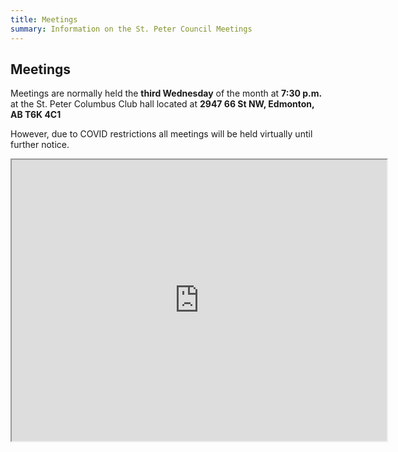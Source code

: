 ---
title: Meetings
summary: Information on the St. Peter Council Meetings
---

## Meetings

Meetings are normally held the **third Wednesday** of the month at **7:30 p.m.** at the St. Peter Columbus Club hall located at **2947 66 St NW, Edmonton, AB T6K 4C1**

However, due to COVID restrictions all meetings will be held virtually until further notice.

<IFrame
  src="https://www.google.com/maps/embed?pb=!1m14!1m8!1m3!1d2124.088073211678!2d-113.43366056212402!3d53.46014194886219!3m2!1i1024!2i768!4f13.1!3m3!1m2!1s0x0%3A0x2d7ed382c742fa05!2sKnights%20Of%20Columbus%20Council%207070!5e0!3m2!1sen!2sca!4v1619800219316!5m2!1sen!2sca"
  width="600"
  height="450"
></IFrame>
